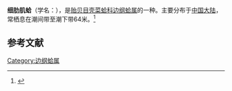 {{Speciesbox
| name = 细肋肌蛤
| image = 
| image_width = 
| genus = Musculus
| species = mirandus
| authority = (Smith, 1884)
}}
'''细肋肌蛤'''（学名：''{{lang|la|Musculus mirandus}}''），是[[贻贝目|贻贝目]][[壳菜蛤科|壳菜蛤科]][[边纲蛤属|边纲蛤属]]的一种。主要分布于[[中国大陆|中国大陆]]，常栖息在潮间带至潮下带64米。<ref>{{cite web|url=http://shell.sinica.edu.tw/chinese/shellbase_detail.php?science_no=3629|title=国际贝库：细肋肌蛤|publisher=台湾贝类资料库|accessdate=2009-08-11|archive-date=2016-03-04|archive-url=https://web.archive.org/web/20160304103718/http://shell.sinica.edu.tw/chinese/shellbase_detail.php?science_no=3629|dead-url=no}}</ref>

== 参考文献 ==
{{reflist|2}}

[[Category:边纲蛤属|Category:边纲蛤属]]